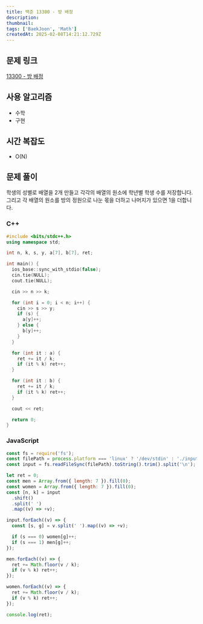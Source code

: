```yaml
---
title: 백준 13300 - 방 배정
description:
thumbnail:
tags: ['BaekJoon', 'Math']
createdAt: 2025-02-08T14:21:12.729Z
---
```


## 문제 링크

[13300 - 방 배정](https://www.acmicpc.net/problem/13300)

## 사용 알고리즘

- 수학
- 구현

## 시간 복잡도

- O(N)

## 문제 풀이

학생의 성별로 배열을 2개 만들고 각각의 배열의 원소에 학년별 학생 수를 저장합니다.
그리고 각 배열의 원소를 방의 정원으로 나눈 몫을 더하고 나머지가 있으면 1을 더합니다.

### C++

```c++ title="C++"
#include <bits/stdc++.h>
using namespace std;

int n, k, s, y, a[7], b[7], ret;

int main() {
  ios_base::sync_with_stdio(false);
  cin.tie(NULL);
  cout.tie(NULL);

  cin >> n >> k;

  for (int i = 0; i < n; i++) {
    cin >> s >> y;
    if (s) {
      a[y]++;
    } else {
      b[y]++;
    }
  }

  for (int it : a) {
    ret += it / k;
    if (it % k) ret++;
  }

  for (int it : b) {
    ret += it / k;
    if (it % k) ret++;
  }

  cout << ret;

  return 0;
}
```

### JavaScript

```js title="JavaScript"
const fs = require('fs');
const filePath = process.platform === 'linux' ? '/dev/stdin' : './input.txt';
const input = fs.readFileSync(filePath).toString().trim().split('\n');

let ret = 0;
const men = Array.from({ length: 7 }).fill(0);
const women = Array.from({ length: 7 }).fill(0);
const [n, k] = input
  .shift()
  .split(' ')
  .map((v) => +v);

input.forEach((v) => {
  const [s, g] = v.split(' ').map((v) => +v);

  if (s === 0) women[g]++;
  if (s === 1) men[g]++;
});

men.forEach((v) => {
  ret += Math.floor(v / k);
  if (v % k) ret++;
});

women.forEach((v) => {
  ret += Math.floor(v / k);
  if (v % k) ret++;
});

console.log(ret);
```
